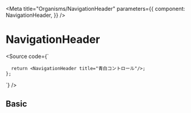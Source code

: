 

<Meta
  title="Organisms/NavigationHeader"
  parameters={{
    component: NavigationHeader,
  }}
/>

# NavigationHeader

<Source code={`
     
      return <NavigationHeader title="青白コントロール"/>;
    };
`} />

<Props of={NavigationHeader} />

## Basic

<Preview withSource="open">
  <Story name="Basic" >
    <NavigationHeader title="青白コントロール"/>
  </Story>
</Preview>
